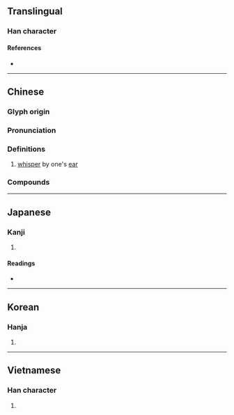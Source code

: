 {{character info/new}}
==Translingual==

===Han character===
{{Han char|rn=30|rad=口|as=06|sn=9|four=60401|canj=RSJ|ids=⿱口耳}}

====References====
* {{Han ref|kx=0185.240|dkj=03527|dj=0405.220|hdz=10612.050|uh=54A0|ud=21664|bh=CE48|bd=52808}}

----

==Chinese==
{{zh-forms}}

===Glyph origin===
{{Han etym}}

===Pronunciation===
{{zh-pron
|m=qì
|c=cap1
|mc=y
|oc=2+1
|ma=
|cat=
}}

===Definitions===
{{zh-hanzi}}

# [[whisper]] by one's [[ear]]

===Compounds===
{{zh-der|咠咠}}
----

==Japanese==

===Kanji===
{{ja-kanji|grade=|rs=口06}}

# {{defn|lang=ja|sort=口06}}

====Readings====
* {{ja-readings|on=[[しゅう]] (shū), [[ゆう]] (yū)|kun=[[ささやく]] (sasayaku), [[そしる]] (soshiru)}}

----

==Korean==

===Hanja===
{{ko-hanja|hangeul=집|rv=jip|mr=chip}}

# {{defn|lang=ko|sort=口06}}

----

==Vietnamese==

===Han character===
{{vi-readings|rs=口06|hanviet=nghiện}}

# {{defn|lang=vi|sort=口06}}